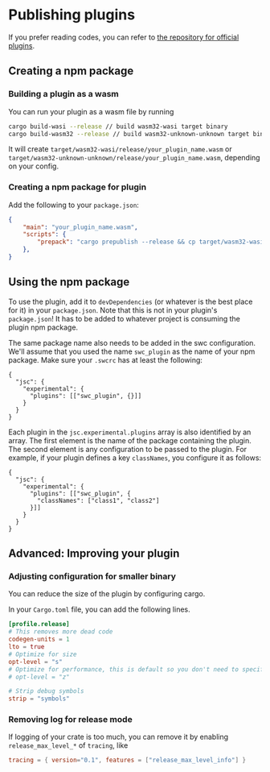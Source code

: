 # Publishing plugins

If you prefer reading codes, you can refer to [the repository for official plugins](https://github.com/swc-project/plugins).

## Creating a npm package

### Building a plugin as a wasm

You can run your plugin as a wasm file by running

```sh
cargo build-wasi --release // build wasm32-wasi target binary
cargo build-wasm32 --release // build wasm32-unknown-unknown target binary
```

It will create `target/wasm32-wasi/release/your_plugin_name.wasm` or `target/wasm32-unknown-unknown/release/your_plugin_name.wasm`, depending on your config.

### Creating a npm package for plugin

Add the following to your `package.json`:

```json filename="package.json"
{
    "main": "your_plugin_name.wasm",
    "scripts": {
        "prepack": "cargo prepublish --release && cp target/wasm32-wasi/release/your_plugin_name.wasm ."
    },
}
```

## Using the npm package

To use the plugin, add it to `devDependencies` (or whatever is the best place for it) in your `package.json`. Note that this is not in your plugin's `package.json`! It has to be added to whatever project is consuming the plugin npm package.

The same package name also needs to be added in the swc configuration. We'll assume that you used the name `swc_plugin` as the name of your npm package. Make sure your `.swcrc` has at least the following:

```jsonc filename=".swcrc" copy
{
  "jsc": {
    "experimental": {
      "plugins": [["swc_plugin", {}]]
    }
  }
}
```

Each plugin in the `jsc.experimental.plugins` array is also identified by an array. The first element is the name of the package containing the plugin. The second element is any configuration to be passed to the plugin.
For example, if your plugin defines a key `classNames`, you configure it as follows:

```jsonc filename=".swcrc" copy
{
  "jsc": {
    "experimental": {
      "plugins": [["swc_plugin", {
        "classNames": ["class1", "class2"]
      }]]
    }
  }
}
```

## Advanced: Improving your plugin

### Adjusting configuration for smaller binary

You can reduce the size of the plugin by configuring cargo.

In your `Cargo.toml` file, you can add the following lines.

```toml filename="Cargo.toml"
[profile.release]
# This removes more dead code
codegen-units = 1
lto = true
# Optimize for size
opt-level = "s"
# Optimize for performance, this is default so you don't need to specify it
# opt-level = "z"

# Strip debug symbols
strip = "symbols"
```

### Removing log for release mode

If logging of your crate is too much, you can remove it by enabling `release_max_level_*` of `tracing`, like

```toml
tracing = { version="0.1", features = ["release_max_level_info"] }
```
